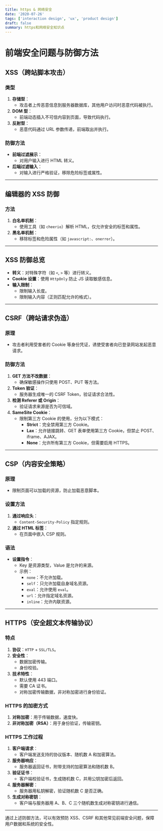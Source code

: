 ```yaml
---
title: https & 网络安全
date: '2020-07-26'
tags: ['interaction design', 'ux', 'product design']
draft: false
summary: https和网络安全知识点
---
```



# 前端安全问题与防御方法

## **XSS（跨站脚本攻击）**
### **类型**
1. **存储型**：
   - 攻击者上传恶意信息到服务器数据库，其他用户访问时恶意代码被执行。
2. **DOM 型**：
   - 前端动态插入不可信内容到页面，导致代码执行。
3. **反射型**：
   - 恶意代码通过 URL 参数传递，前端取出并执行。

### **防御方法**
- **前端过滤展示**：
  - 对用户输入进行 HTML 转义。
- **后端过滤输入**：
  - 对输入进行严格验证，移除危险标签或属性。

---

## **编辑器的 XSS 防御**
### **方法**
1. **白名单机制**：
   - 使用工具（如 `cheerio`）解析 HTML，仅允许安全的标签和属性。
2. **黑名单机制**：
   - 移除标签和危险属性（如 `javascript:`、`onerror`）。

---

## **XSS 防御总览**
- **转义**：对特殊字符（如 `<`, `>` 等）进行转义。
- **Cookie 设置**：使用 `HttpOnly` 防止 JS 读取敏感信息。
- **输入限制**：
  - 限制输入长度。
  - 限制输入内容（正则匹配允许的格式）。

---

## **CSRF（跨站请求伪造）**
### **原理**
- 攻击者利用受害者的 Cookie 等身份凭证，诱使受害者向已登录网站发起恶意请求。

### **防御方法**
1. **GET 方法不改数据**：
   - 确保敏感操作只使用 POST、PUT 等方法。
2. **Token 验证**：
   - 服务器生成唯一的 CSRF Token，验证请求合法性。
3. **检测 Referer 或 Origin**：
   - 验证请求来源是否为可信域。
4. **SameSite Cookie**：
   - 限制第三方 Cookie 的使用，分为以下模式：
     - **Strict**：完全禁用第三方 Cookie。
     - **Lax**：允许链接跳转、GET 表单使用第三方 Cookie，但禁止 POST、iframe、AJAX。
     - **None**：允许所有第三方 Cookie，但需要启用 HTTPS。

---

## **CSP（内容安全策略）**
### **原理**
- 限制页面可以加载的资源，防止加载恶意脚本。

### **设置方法**
1. **通过响应头**：
   - `Content-Security-Policy` 指定规则。
2. **通过 HTML 标签**：
   - 在页面中嵌入 CSP 规则。

### **语法**
- **设置指令**：
  - Key 是资源类型，Value 是允许的来源。
  - 示例：
    - `none`：不允许加载。
    - `self`：只允许加载自身域名资源。
    - `eval`：允许使用 `eval`。
    - `url`：允许指定域名资源。
    - `inline`：允许内联资源。

---

## **HTTPS（安全超文本传输协议）**
### **特点**
1. **协议**：`HTTP` + `SSL/TLS`。
2. **安全性**：
   - 数据加密传输。
   - 身份校验。
3. **技术特性**：
   - 默认使用 443 端口。
   - 需要 CA 证书。
   - 对称加密传输数据，非对称加密进行身份验证。

### **HTTPS 的加密方式**
1. **对称加密**：用于传输数据，速度快。
2. **非对称加密（RSA）**：用于身份验证，传输密钥。

### **HTTPS 工作过程**
1. **客户端请求**：
   - 客户端发送支持的协议版本、随机数 A 和加密算法。
2. **服务器响应**：
   - 服务器返回证书，附带支持的加密算法和随机数 B。
3. **验证证书**：
   - 客户端校验证书，生成随机数 C，并用公钥加密后返回。
4. **服务器解密**：
   - 服务器用私钥解密，验证随机数 C 是否正确。
5. **生成对称密钥**：
   - 客户端与服务器用 A、B、C 三个随机数生成对称密钥进行通信。

---

通过上述防御方法，可以有效预防 XSS、CSRF 和其他常见前端安全问题，保障用户数据和系统的安全性。
